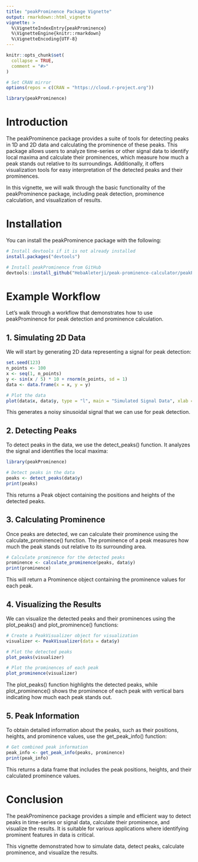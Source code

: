 ```yaml
---
title: "peakProminence Package Vignette"
output: rmarkdown::html_vignette
vignette: >
  %\VignetteIndexEntry{peakProminence}
  %\VignetteEngine{knitr::rmarkdown}
  %\VignetteEncoding{UTF-8}
---
```


```r
knitr::opts_chunk$set(
  collapse = TRUE,
  comment = "#>"
)

# Set CRAN mirror
options(repos = c(CRAN = "https://cloud.r-project.org"))
```

```r
library(peakProminence)
```

# Introduction
The peakProminence package provides a suite of tools for detecting peaks in 1D and 2D data and calculating the prominence of these peaks. This package allows users to analyze time-series or other signal data to identify local maxima and calculate their prominences, which measure how much a peak stands out relative to its surroundings. Additionally, it offers visualization tools for easy interpretation of the detected peaks and their prominences.

In this vignette, we will walk through the basic functionality of the peakProminence package, including peak detection, prominence calculation, and visualization of results.

# Installation
You can install the peakProminence package with the following:

```r

# Install devtools if it is not already installed
install.packages("devtools")

# Install peakProminence from GitHub
devtools::install_github("HebaAleterji/peak-prominence-calculator/peakProminence")

```


# Example Workflow
Let's walk through a workflow that demonstrates how to use peakProminence for peak detection and prominence calculation.

## 1. Simulating 2D Data

We will start by generating 2D data representing a signal for peak detection:

```r
set.seed(123)
n_points <- 100
x <- seq(1, n_points)
y <- sin(x / 5) * 10 + rnorm(n_points, sd = 1)
data <- data.frame(x = x, y = y)

# Plot the data
plot(data$x, data$y, type = "l", main = "Simulated Signal Data", xlab = "Index", ylab = "Value")


```

This generates a noisy sinusoidal signal that we can use for peak detection.

## 2. Detecting Peaks

To detect peaks in the data, we use the detect_peaks() function. It analyzes the signal and identifies the local maxima:

```r
library(peakProminence)

# Detect peaks in the data
peaks <- detect_peaks(data$y)
print(peaks)

```

This returns a Peak object containing the positions and heights of the detected peaks.

## 3. Calculating Prominence

Once peaks are detected, we can calculate their prominence using the calculate_prominence() function. The prominence of a peak measures how much the peak stands out relative to its surrounding area.
```r
# Calculate prominence for the detected peaks
prominence <- calculate_prominence(peaks, data$y)
print(prominence)

```

This will return a Prominence object containing the prominence values for each peak.

## 4. Visualizing the Results

We can visualize the detected peaks and their prominences using the plot_peaks() and plot_prominence() functions:
```r
# Create a PeakVisualizer object for visualization
visualizer <- PeakVisualizer(data = data$y)

# Plot the detected peaks
plot_peaks(visualizer)

# Plot the prominences of each peak
plot_prominence(visualizer)

```

The plot_peaks() function highlights the detected peaks, while plot_prominence() shows the prominence of each peak with vertical bars indicating how much each peak stands out.

## 5. Peak Information

To obtain detailed information about the peaks, such as their positions, heights, and prominence values, use the get_peak_info() function:
```r
# Get combined peak information
peak_info <- get_peak_info(peaks, prominence)
print(peak_info)

```
This returns a data frame that includes the peak positions, heights, and their calculated prominence values.

# Conclusion

The peakProminence package provides a simple and efficient way to detect peaks in time-series or signal data, calculate their prominence, and visualize the results. It is suitable for various applications where identifying prominent features in data is critical.

This vignette demonstrated how to simulate data, detect peaks, calculate prominence, and visualize the results.
